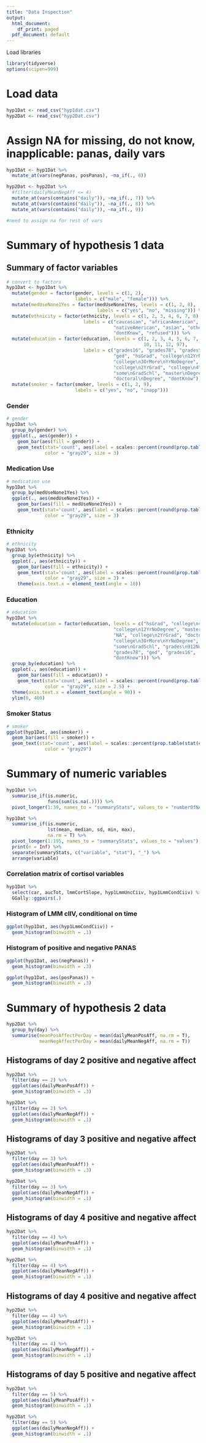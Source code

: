 ```yaml
---
title: "Data Inspection"
output:
  html_document:
    df_print: paged
  pdf_document: default
---
```


Load libraries
```r
library(tidyverse)
options(scipen=999)
```

# Load data
```r
hyp1Dat <- read_csv("hyp1dat.csv")
hyp2Dat <- read_csv("hyp2Dat.csv")
```

# Assign NA for missing, do not know, inapplicable: panas, daily vars
```r
hyp1Dat <- hyp1Dat %>%
  mutate_at(vars(negPanas, posPanas), ~na_if(., 8))

hyp2Dat <- hyp2Dat %>%
  #filter(dailyMeanNegAff <= 4)
  mutate_at(vars(contains("daily")), ~na_if(., 7)) %>%
  mutate_at(vars(contains("daily")), ~na_if(., 8)) %>%
  mutate_at(vars(contains("daily")), ~na_if(., 9))

#need to assign na for rest of vars
```

# Summary of hypothesis 1 data

## Summary of factor variables
```r
# convert to factors
hyp1Dat <- hyp1Dat %>%
  mutate(gender = factor(gender, levels = c(1, 2), 
                         labels = c("male", "female"))) %>%
  mutate(medUseNone1Yes = factor(medUseNone1Yes, levels = c(1, 2, 8),
                                 labels = c("yes", "no", "missing"))) %>%
  mutate(ethnicity = factor(ethnicity, levels = c(1, 2, 3, 4, 6, 7, 8),
                            labels = c("caucasian", "africanAmerican",
                                       "nativeAmerican", "asian", "other",
                                       "dontKnow", "refused"))) %>%
  mutate(education = factor(education, levels = c(1, 2, 3, 4, 5, 6, 7, 8, 9,
                                                  10, 11, 12, 97),
                            labels = c("grades16", "grades78", "grades\n912NoGed",
                                       "ged", "hsGrad", "college\n12YrNoDegree",
                                       "college\n3OrMore\nYrNoDegree",
                                       "college\n2YrGrad", "college\n4YrGrad",
                                       "some\nGradSchl", "master\nDegree",
                                       "doctoral\nDegree", "dontKnow"))) %>%
  mutate(smoker = factor(smoker, levels = c(1, 2, 9), 
                         labels = c("yes", "no", "inapp")))
```

### Gender
```r
# gender
hyp1Dat %>%
  group_by(gender) %>%
  ggplot(., aes(gender)) +
    geom_bar(aes(fill = gender)) +
    geom_text(stat='count', aes(label = scales::percent(round(prop.table(stat(count)), 3))), vjust=-.50, 
              color = "gray29", size = 3)
```

### Medication Use
```r
# medication use
hyp1Dat %>%
  group_by(medUseNone1Yes) %>%
  ggplot(., aes(medUseNone1Yes)) +
    geom_bar(aes(fill = medUseNone1Yes)) +
    geom_text(stat='count', aes(label = scales::percent(round(prop.table(stat(count)), 4))), vjust=-.50, 
              color = "gray29", size = 3)
```

### Ethnicity
```r
# ethnicity
hyp1Dat %>%
  group_by(ethnicity) %>%
  ggplot(., aes(ethnicity)) +
    geom_bar(aes(fill = ethnicity)) +
    geom_text(stat='count', aes(label = scales::percent(round(prop.table(stat(count)), 3))), vjust=-.50, 
              color = "gray29", size = 3) +
    theme(axis.text.x = element_text(angle = 10))
```

### Education
```r
# education
hyp1Dat %>%
  mutate(education = factor(education, levels = c("hsGrad", "college\n4YrGrad",
                                       "college\n12YrNoDegree", "master\nDegree",
                                       "NA", "college\n2YrGrad", "doctoral\nDegree",
                                       "college\n3OrMore\nYrNoDegree",
                                       "some\nGradSchl", "grades\n912NoGed",
                                       "grades78", "ged", "grades16", 
                                       "dontKnow"))) %>%
  group_by(education) %>%
  ggplot(., aes(education)) +
    geom_bar(aes(fill = education)) +
    geom_text(stat='count', aes(label = scales::percent(round(prop.table(stat(count)), 4))), vjust=-.50, 
              color = "gray29", size = 2.5) +
  theme(axis.text.x = element_text(angle = 90)) +
  ylim(0, 400)
```

### Smoker Status
```r
# smoker
ggplot(hyp1Dat, aes(smoker)) +
  geom_bar(aes(fill = smoker)) +
  geom_text(stat='count', aes(label = scales::percent(prop.table(stat(count)))), vjust=-.50, 
              color = "gray29") 
```

# Summary of numeric variables
```r
hyp1Dat %>%
  summarise_if(is.numeric,
               funs(sum(is.na(.)))) %>%
  pivot_longer(1:39, names_to = "summaryStats", values_to = "numberOfNAs") %>% print(n = Inf)

hyp1Dat %>%
  summarise_if(is.numeric,
               lst(mean, median, sd, min, max),
               na.rm = T) %>%
  pivot_longer(1:195, names_to = "summaryStats", values_to = "values") %>% 
  print(n = Inf) %>%
  separate(summaryStats, c("variable", "stat"), "_") %>%
  arrange(variable)
```

### Correlation matrix of cortisol variables
```r
hyp1Dat %>%
  select(car, aucTot, lmmCortSlope, hyp1LmmUncCiiv, hyp1LmmCondCiiv) %>%
  GGally::ggpairs(.)
```

### Histogram of LMM cIIV, conditional on time
```r
ggplot(hyp1Dat, aes(hyp1LmmCondCiiv)) +
  geom_histogram(binwidth = .1)
```

### Histogram of positive and negative PANAS
```r
ggplot(hyp1Dat, aes(negPanas)) +
  geom_histogram(binwidth = .3)

ggplot(hyp1Dat, aes(posPanas)) +
  geom_histogram(binwidth = .3)
```

# Summary of hypothesis 2 data
```r
hyp2Dat %>%
  group_by(day) %>%
  summarise(meanPosAffectPerDay = mean(dailyMeanPosAff, na.rm = T),
            meanNegAffectPerDay = mean(dailyMeanNegAff, na.rm = T))
```

## Histograms of day 2 positive and negative affect
```r
hyp2Dat %>%
  filter(day == 2) %>%
  ggplot(aes(dailyMeanPosAff)) +
  geom_histogram(binwidth = .3)

hyp2Dat %>%
  filter(day == 2) %>%
  ggplot(aes(dailyMeanNegAff)) +
  geom_histogram(binwidth = .1)
```

## Histograms of day 3 positive and negative affect
```r
hyp2Dat %>%
  filter(day == 3) %>%
  ggplot(aes(dailyMeanPosAff)) +
  geom_histogram(binwidth = .3)

hyp2Dat %>%
  filter(day == 3) %>%
  ggplot(aes(dailyMeanNegAff)) +
  geom_histogram(binwidth = .1)
```

## Histograms of day 4 positive and negative affect
```r
hyp2Dat %>%
  filter(day == 4) %>%
  ggplot(aes(dailyMeanPosAff)) +
  geom_histogram(binwidth = .1)

hyp2Dat %>%
  filter(day == 4) %>%
  ggplot(aes(dailyMeanNegAff)) +
  geom_histogram(binwidth = .1)
```

## Histograms of day 4 positive and negative affect
```r
hyp2Dat %>%
  filter(day == 4) %>%
  ggplot(aes(dailyMeanPosAff)) +
  geom_histogram(binwidth = .1)

hyp2Dat %>%
  filter(day == 4) %>%
  ggplot(aes(dailyMeanNegAff)) +
  geom_histogram(binwidth = .1)
```

## Histograms of day 5 positive and negative affect
```r
hyp2Dat %>%
  filter(day == 5) %>%
  ggplot(aes(dailyMeanPosAff)) +
  geom_histogram(binwidth = .1)

hyp2Dat %>%
  filter(day == 5) %>%
  ggplot(aes(dailyMeanNegAff)) +
  geom_histogram(binwidth = .1)
```


























